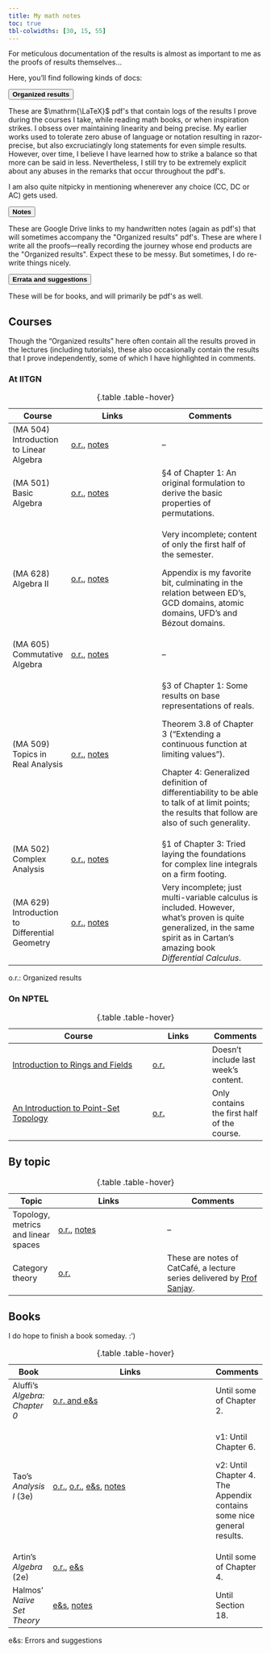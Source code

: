 ```yaml
---
title: My math notes
toc: true
tbl-colwidths: [30, 15, 55]
---
```


<p class="quote">
For meticulous documentation of the results is almost as important to me as the proofs of results themselves...
</p>

Here, you'll find following kinds of docs:

```{=html}
<div class="accordion" id="accordionExample">
  <div class="accordion-item">
    <p class="accordion-header" id="headingOne">
      <button class="accordion-button" type="button" data-bs-toggle="collapse" data-bs-target="#collapseOne" aria-expanded="true" aria-controls="collapseOne">
        <strong>Organized results</strong>
      </button>
    </p>
    <div id="collapseOne" class="accordion-collapse collapse show" aria-labelledby="headingOne" data-bs-parent="#accordionExample">
      <div class="accordion-body">
        <p>These are $\mathrm{\LaTeX}$ pdf's that contain logs of the results I prove during the courses I take, while reading math books, or when inspiration strikes. I obsess over maintaining linearity and being precise. My earlier works used to tolerate zero abuse of language or notation resulting in razor-precise, but also excruciatingly long statements for even simple results. However, over time, I believe I have learned how to strike a balance so that more can be said in less. Nevertheless, I still try to be extremely explicit about any abuses in the remarks that occur throughout the pdf's.</p>

        <p>I am also quite nitpicky in mentioning whenerever any choice (CC, DC or AC) gets used.</p>
      </div>
    </div>
  </div>
  <div class="accordion-item">
    <p class="accordion-header" id="headingTwo">
      <button class="accordion-button collapsed" type="button" data-bs-toggle="collapse" data-bs-target="#collapseTwo" aria-expanded="false" aria-controls="collapseTwo">
        <strong>Notes</strong>
      </button>
    </p>
    <div id="collapseTwo" class="accordion-collapse collapse" aria-labelledby="headingTwo" data-bs-parent="#accordionExample">
      <div class="accordion-body">
        <p>These are Google Drive links to my handwritten notes (again as pdf's) that will sometimes accompany the "Organized results" pdf's. These are where I write all the proofs&mdash;really recording the journey whose end products are the "Organized results". Expect these to be messy. But sometimes, I do re-write things nicely.</p>
      </div>
    </div>
  </div>
  <div class="accordion-item">
    <p class="accordion-header" id="headingThree">
      <button class="accordion-button collapsed" type="button" data-bs-toggle="collapse" data-bs-target="#collapseThree" aria-expanded="false" aria-controls="collapseThree">
        <strong>Errata and suggestions</strong>
      </button>
    </p>
    <div id="collapseThree" class="accordion-collapse collapse" aria-labelledby="headingThree" data-bs-parent="#accordionExample">
      <div class="accordion-body">
        These will be for books, and will primarily be pdf's as well.
      </div>
    </div>
  </div>
</div>
```
## Courses

Though the "Organized results" here often contain all the results proved in the lectures (including tutorials), these also occasionally contain the results that I prove independently, some of which I have highlighted in comments.

### At IITGN

::: column-body-outset-left
+------------------------------------------------+---------------------------------------------------------------------------------------------------------------------------------------------------------------------+---------------------------------------------------------------------------------------------------------------------------------------------------------------------------------+
| Course                                         | Links                                                                                                                                                               | Comments                                                                                                                                                                        |
+================================================+=====================================================================================================================================================================+=================================================================================================================================================================================+
| (MA 504) Introduction to Linear Algebra        | [o.r.](linalg-master.pdf){target="_blank"}, [notes](https://drive.google.com/drive/folders/1lOl0I-GYd41Ir6TSmIQn6rKs1Z94xM5S?usp=drive_link){target="_blank"}       | –                                                                                                                                                                               |
+------------------------------------------------+---------------------------------------------------------------------------------------------------------------------------------------------------------------------+---------------------------------------------------------------------------------------------------------------------------------------------------------------------------------+
| (MA 501) Basic Algebra                         | [o.r.](atul-master.pdf){target="_blank"}, [notes](https://drive.google.com/drive/folders/12oUwPs8Zmth3Tmx7V6idv8hhqicmyt2j?usp=drive_link){target="_blank"}         | §4 of Chapter 1: An original formulation to derive the basic properties of permutations.                                                                                        |
+------------------------------------------------+---------------------------------------------------------------------------------------------------------------------------------------------------------------------+---------------------------------------------------------------------------------------------------------------------------------------------------------------------------------+
| (MA 628) Algebra II                            | [o.r.](indra-master.pdf){target="_blank"}, [notes](https://drive.google.com/drive/folders/13FOplHE4ckiPQx0pl_BovPczYDv2sDrE?usp=drive_link){target="_blank"}        | Very incomplete; content of only the first half of the semester.                                                                                                                |
|                                                |                                                                                                                                                                     |                                                                                                                                                                                 |
|                                                |                                                                                                                                                                     | Appendix is my favorite bit, culminating in the relation between ED's, GCD domains, atomic domains, UFD's and Bézout domains.                                                   |
+------------------------------------------------+---------------------------------------------------------------------------------------------------------------------------------------------------------------------+---------------------------------------------------------------------------------------------------------------------------------------------------------------------------------+
| (MA 605) Commutative Algebra                   | [o.r.](sanjay-master-commie.pdf){target="_blank"}, [notes](https://drive.google.com/drive/folders/1weGk0m5_xZliDL_4LdjpNgbnR3pOBQA?usp=drive_link){target="_blank"} | –                                                                                                                                                                               |
+------------------------------------------------+---------------------------------------------------------------------------------------------------------------------------------------------------------------------+---------------------------------------------------------------------------------------------------------------------------------------------------------------------------------+
| (MA 509) Topics in Real Analysis               | [o.r.](mohan-master.pdf){target="_blank"}, [notes](https://drive.google.com/drive/folders/1OHbgbJRpOLsY7pYKkeE4n0TY48LeBTKF?usp=drive_link){target="_blank"}        | §3 of Chapter 1: Some results on base representations of reals.                                                                                                                 |
|                                                |                                                                                                                                                                     |                                                                                                                                                                                 |
|                                                |                                                                                                                                                                     | Theorem 3.8 of Chapter 3 ("Extending a continuous function at limiting values").                                                                                                |
|                                                |                                                                                                                                                                     |                                                                                                                                                                                 |
|                                                |                                                                                                                                                                     | Chapter 4: Generalized definition of differentiability to be able to talk of at limit points; the results that follow are also of such generality.                              |
+------------------------------------------------+---------------------------------------------------------------------------------------------------------------------------------------------------------------------+---------------------------------------------------------------------------------------------------------------------------------------------------------------------------------+
| (MA 502) Complex Analysis                      | [o.r.](bipul-master.pdf){target="_blank"}, [notes](https://drive.google.com/drive/folders/1PTAqZZuawNhLdXeZVuJmgL6NsRgtQXp1?usp=drive_link){target="_blank"}        | §1 of Chapter 3: Tried laying the foundations for complex line integrals on a firm footing.                                                                                     |
+------------------------------------------------+---------------------------------------------------------------------------------------------------------------------------------------------------------------------+---------------------------------------------------------------------------------------------------------------------------------------------------------------------------------+
| (MA 629) Introduction to Differential Geometry | [o.r.](rohit-master.pdf){target="_blank"}, [notes](https://drive.google.com/drive/folders/1IkpIXU1dfSk2A9fY_TWgUenjEJV9V0ms?usp=drive_link){target="_blank"}        | Very incomplete; just multi-variable calculus is included. However, what's proven is quite generalized, in the same spirit as in Cartan's amazing book *Differential Calculus*. |
+------------------------------------------------+---------------------------------------------------------------------------------------------------------------------------------------------------------------------+---------------------------------------------------------------------------------------------------------------------------------------------------------------------------------+

: {.table .table-hover}
:::

::: column-margin
o.r.: Organized results
:::

### On NPTEL

::: column-body-outset-left
+------------------------------------------------------------------------------------------------------------------+------------------------------------------------+---------------------------------------------+
| Course                                                                                                           | Links                                          | Comments                                    |
+==================================================================================================================+================================================+=============================================+
| [Introduction to Rings and Fields](https://archive.nptel.ac.in/courses/111/106/111106131/){target="_blank"}      | [o.r.](hanumanthu-master.pdf){target="_blank"} | Doesn't include last week's content.        |
+------------------------------------------------------------------------------------------------------------------+------------------------------------------------+---------------------------------------------+
| [An Introduction to Point-Set Topology](https://archive.nptel.ac.in/courses/111/101/111101158/){target="_blank"} | [o.r.](shastri-master.pdf){target="_blank"}    | Only contains the first half of the course. |
+------------------------------------------------------------------------------------------------------------------+------------------------------------------------+---------------------------------------------+

: {.table .table-hover}
:::

## By topic

::: column-body-outset-left
+-------------------------------------+------------------------------------------------------------------------------------------------------------------------------------------------------------+------------------------------------------------------------------------------------------------------------------------------------------+
| Topic                               | Links                                                                                                                                                      | Comments                                                                                                                                 |
+=====================================+============================================================================================================================================================+==========================================================================================================================================+
| Topology, metrics and linear spaces | [o.r.](tmn-master.pdf){target="_blank"}, [notes](https://drive.google.com/drive/folders/1Ig-YK2Sw2jtfifCym8HgopJssXhCR8jQ?usp=drive_link){target="_blank"} | –                                                                                                                                        |
+-------------------------------------+------------------------------------------------------------------------------------------------------------------------------------------------------------+------------------------------------------------------------------------------------------------------------------------------------------+
| Category theory                     | [o.r.](sanjay-master-cat.pdf){target="_blank"}                                                                                                             | These are notes of CatCafé, a lecture series delivered by [Prof Sanjay](https://iitgn.ac.in/faculty/maths/fac-sanjay){target="\_blank"}. |
+-------------------------------------+------------------------------------------------------------------------------------------------------------------------------------------------------------+------------------------------------------------------------------------------------------------------------------------------------------+

: {.table .table-hover}
:::

## Books

I do hope to finish a book someday. :')

::: column-body-outset-left
+-------------------------------+--------------------------------------------------------------------------------------------------------------------------------------------------------------------------------------------------------------------------------------------------------+-----------------------------------------------------------------------+
| Book                          | Links                                                                                                                                                                                                                                                  | Comments                                                              |
+===============================+========================================================================================================================================================================================================================================================+=======================================================================+
| Aluffi’s *Algebra: Chapter 0* | [o.r. and e&s](aluffi-master.pdf){target="\"_blank"}                                                                                                                                                                                                   | Until some of Chapter 2.                                              |
+-------------------------------+--------------------------------------------------------------------------------------------------------------------------------------------------------------------------------------------------------------------------------------------------------+-----------------------------------------------------------------------+
| Tao’s *Analysis I* (3e)       | [o.r.](tao-master-v1.pdf){target="_blank"}, [o.r.](tao-master-v2.pdf){target="_blank"}, [e&s](tao-errata-v1.pdf){target="\"_blank"}, [notes](https://drive.google.com/drive/folders/1Ntsjn04cqvyP2XvePB996ihdKwRQr_yG?usp=drive_link){target="_blank"} | v1: Until Chapter 6.                                                  |
|                               |                                                                                                                                                                                                                                                        |                                                                       |
|                               |                                                                                                                                                                                                                                                        | v2: Until Chapter 4. The Appendix contains some nice general results. |
+-------------------------------+--------------------------------------------------------------------------------------------------------------------------------------------------------------------------------------------------------------------------------------------------------+-----------------------------------------------------------------------+
| Artin’s *Algebra* (2e)        | [o.r.](artin-master.pdf){target="_blank"}, [e&s](artin-errata.pdf){target="\"_blank"}                                                                                                                                                                  | Until some of Chapter 4.                                              |
+-------------------------------+--------------------------------------------------------------------------------------------------------------------------------------------------------------------------------------------------------------------------------------------------------+-----------------------------------------------------------------------+
| Halmos’ *Naïve Set Theory*    | [e&s](halmos-errata.pdf){target="\"_blank"}, [notes](https://drive.google.com/drive/folders/1R753YSgvX9T3rK23dm_qfh38IwkuJpcv?usp=drive_link){target="_blank"}                                                                                         | Until Section 18.                                                     |
+-------------------------------+--------------------------------------------------------------------------------------------------------------------------------------------------------------------------------------------------------------------------------------------------------+-----------------------------------------------------------------------+

: {.table .table-hover}
:::

::: column-margin
e&s: Errors and suggestions
:::